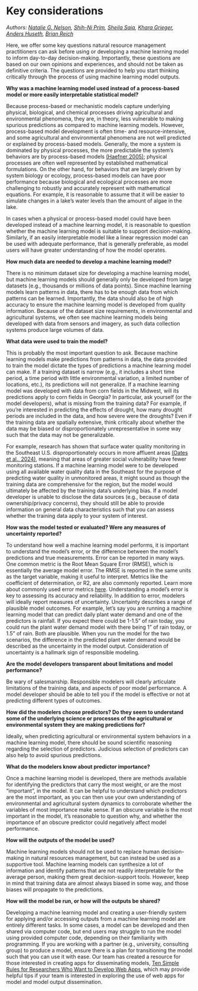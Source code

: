 # Key considerations

*Authors: [Natalie G. Nelson](https://bae.ncsu.edu/people/nnelson4/), [Shih-Ni Prim](https://www.linkedin.com/in/shih-ni-prim-14033336/), [Sheila Saia](https://sheilasaia.rbind.io/), [Khara Grieger](https://cals.ncsu.edu/applied-ecology/people/kdgriege/), [Anders Huseth](https://cals.ncsu.edu/entomology-and-plant-pathology/people/ashuseth/), [Brian Reich](https://statistics.sciences.ncsu.edu/people/bjreich/)*

Here, we offer some key questions natural resource management practitioners can ask before using or developing a machine learning model to inform day-to-day decision-making. Importantly, these questions are based on our own opinions and experiences, and should not be taken as definitive criteria. The questions are provided to help you start thinking critically through the process of using machine learning model outputs. 

**Why was a machine learning model used instead of a process-based model or more easily interpretable statistical model?**

Because process-based or mechanistic models capture underlying physical, biological, and chemical processes driving agricultural and environmental phenomena, they are, in theory, less vulnerable to making spurious predictions as compared to machine learning models. However, process-based model development is often time- and resource-intensive, and some agricultural and environmental phenomena are not well predicted or explained by process-based models. Generally, the more a system is dominated by physical processes, the more predictable the system’s behaviors are by process-based models [(Haefner 2005)](https://link.springer.com/book/10.1007/b106568); physical processes are often well represented by established mathematical formulations. On the other hand, for behaviors that are largely driven by system biology or ecology, process-based models can have poor performance because biological and ecological processes are more challenging to robustly and accurately represent with mathematical equations. For example, it is reasonable to assume that it will be easier to simulate changes in a lake’s water levels than the amount of algae in the lake. 

In cases when a physical or process-based model could have been developed instead of a machine learning model, it is reasonable to question whether the machine learning model is suitable to support decision-making. Similarly, if an easily interpretable model like a linear regression model can be used with adequate performance, that is generally preferable, as model users will have greater understanding of how the model operates.

**How much data are needed to develop a machine learning model?** 

There is no minimum dataset size for developing a machine learning model, but machine learning models should generally only be developed from large datasets (e.g., thousands or millions of data points). Since machine learning models learn patterns in data, there has to be enough data from which patterns can be learned. Importantly, the data should also be of high accuracy to ensure the machine learning model is developed from quality information. Because of the dataset size requirements, in environmental and agricultural systems, we often see machine learning models being developed with data from sensors and imagery, as such data collection systems produce large volumes of data. 

**What data were used to train the model?** 

This is probably the most important question to ask. Because machine learning models make predictions from patterns in data, the data provided to train the model dictate the types of predictions a machine learning model can make. If a training dataset is narrow (e.g., it includes a short time period, a time period with little environmental variation, a limited number of locations, etc.), its predictions will not generalize. If a machine learning model was developed with data from corn fields in the Midwest, will its predictions apply to corn fields in Georgia? In particular, ask yourself (or the model developers), what is missing from the training data? For example, if you’re interested in predicting the effects of drought, how many drought periods are included in the data, and how severe were the droughts? Even if the training data are spatially extensive, think critically about whether the data may be biased or disproportionately unrepresentative in some way such that the data may not be generalizable. 

For example, research has shown that surface water quality monitoring in the Southeast U.S. disproportionately occurs in more affluent areas [(Oates et al., 2024)](https://doi.org/10.22541/essoar.172191636.66550095/v2), meaning that areas of greater social vulnerability have fewer monitoring stations. If a machine learning model were to be developed using all available water quality data in the Southeast for the purpose of predicting water quality in unmonitored areas, it might sound as though the training data are comprehensive for the region, but the model would ultimately be affected by the training data’s underlying bias. If a model developer is unable to disclose the data sources (e.g., because of data ownership/privacy concerns), they should still be able to provide information on general data characteristics such that you can assess whether the training data apply to your system of interest.

**How was the model tested or evaluated? Were any measures of uncertainty reported?**

To understand how well a machine learning model performs, it is important to understand the model’s error, or the difference between the model’s predictions and true measurements. Error can be reported in many ways. One common metric is the Root Mean Square Error (RMSE), which is essentially the average model error. The RMSE is reported in the same units as the target variable, making it useful to interpret. Metrics like the coefficient of determination, or R2, are also commonly reported. Learn more about commonly used error metrics [here](https://medium.com/@brandon93.w/regression-model-evaluation-metrics-r-squared-adjusted-r-squared-mse-rmse-and-mae-24dcc0e4cbd3). Understanding a model’s error is key to assessing its accuracy and reliability. In addition to error, modelers will ideally report measures of uncertainty. Uncertainty describes a range of plausible model outcomes. For example, let’s say you are running a machine learning model that can predict daily plant water demand and one of the predictors is rainfall. If you expect there could be 1-1.5” of rain today, you could run the plant water demand model with there being 1” of rain today, or 1.5” of rain. Both are plausible. When you run the model for the two scenarios, the difference in the predicted plant water demand would be described as the uncertainty in the model output. Consideration of uncertainty is a hallmark sign of responsible modeling. 

**Are the model developers transparent about limitations and model performance?**

Be wary of salesmanship. Responsible modelers will clearly articulate limitations of the training data, and aspects of poor model performance. A model developer should be able to tell you if the model is effective or not at predicting different types of outcomes.

**How did the modelers choose predictors? Do they seem to understand some of the underlying science or processes of the agricultural or environmental system they are making predictions for?**

Ideally, when predicting agricultural or environmental system behaviors in a machine learning model, there should be sound scientific reasoning regarding the selection of predictors. Judicious selection of predictors can also help to avoid spurious predictions.

**What do the modelers know about predictor importance?**

Once a machine learning model is developed, there are methods available for identifying the predictors that carry the most weight, or are the most “important”, in the model. It can be helpful to understand which predictors are the most important, as you can then use your own understanding of environmental and agricultural system dynamics to corroborate whether the variables of most importance make sense. If an obscure variable is the most important in the model, it’s reasonable to question why, and whether the importance of an obscure predictor could negatively affect model performance. 

**How will the outputs of the model be used?** 

Machine learning models should not be used to replace human decision-making in natural resources management, but can instead be used as a supportive tool. Machine learning models can synthesize a lot of information and identify patterns that are not readily interpretable for the average person, making them great decision-support tools. However, keep in mind that training data are almost always biased in some way, and those biases will propagate to the predictions. 

**How will the model be run, or how will the outputs be shared?**

Developing a machine learning model and creating a user-friendly system for applying and/or accessing outputs from a machine learning model are entirely different tasks. In some cases, a model can be developed and then shared via computer code, but end users may struggle to run the model using provided computer code, depending on their familiarity with programming. If you are working with a partner (e.g., university, consulting group) to produce a model, ensure there is a plan for transitioning the model such that you can use it with ease. Our team has created a resource for those interested in creating apps for disseminating models, [Ten Simple Rules for Researchers Who Want to Develop Web Apps](https://journals.plos.org/ploscompbiol/article?id=10.1371/journal.pcbi.1009663), which may provide helpful tips if your team is interested in exploring the use of web apps for model and model output dissemination. 
